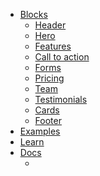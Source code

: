 - [Blocks](/library/blocks)
  - [Header](/library/blocks#header)
  - [Hero](/library/blocks#hero)
  - [Features](/library/blocks#features)
  - [Call to action](/library/blocks#call-to-action)
  - [Forms](/library/blocks#forms)
  - [Pricing](/library/blocks#pricing)
  - [Team](/library/blocks#team)
  - [Testimonials](/library/blocks#testimonials)
  - [Cards](/library/blocks#cards)
  - [Footer](/library/blocks#footer)
- [Examples](/library/pages)
- [Learn](/learn)
- [Docs](/docs)
  - <Block src="doc-links" />
